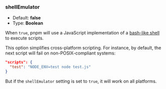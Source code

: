 ### shellEmulator

* Default: **false**
* Type: **Boolean**

When `true`, pnpm will use a JavaScript implementation of a [bash-like shell] to
execute scripts.

This option simplifies cross-platform scripting. For instance, by default, the
next script will fail on non-POSIX-compliant systems:

```json
"scripts": {
  "test": "NODE_ENV=test node test.js"
}
```

But if the `shellEmulator` setting is set to `true`, it will work on all
platforms.

[bash-like shell]: https://www.npmjs.com/package/@yarnpkg/shell

